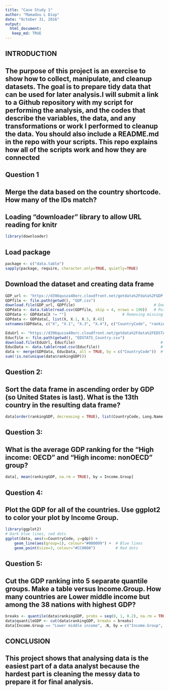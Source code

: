 ```yaml
---
title: "Case Study 1"
author: "Mamadou L Diop"
date: "October 31, 2016"
output: 
  html_document:
   keep_md: TRUE
---
```

## INTRODUCTION
## The purpose of this project is an exercise to show how to collect, manipulate, and cleanup datasets. The goal is to prepare tidy data that can be used for later analysis.I will submit a link to a Github repository with my script for performing the analysis, and the codes that describe the variables, the data, and any transformations or work I performed to cleanup the data. You should also include a README.md in the repo with your scripts. This repo explains how all of the scripts work and how they are connected 


## Question 1
## Merge the data based on the country shortcode. How many of the IDs match?

## Loading "downloader" library to allow URL reading for knitr
```r
library(downloader)
```

## Load package
```r
package <- c("data.table")
sapply(package, require, character.only=TRUE, quietly=TRUE)
```

## Download the dataset and creating data frame

```r
GDP_url <- "https://d396qusza40orc.cloudfront.net/getdata%2Fdata%2FGDP.csv"
GDPfile <- file.path(getwd(), "GDP.csv")
download.file(GDP_url, GDPfile)                                   # Downloading GDP data
GDPdata <- data.table(read.csv(GDPfile, skip = 4, nrows = 190))   # Putting GDP data in a dataframe
GDPdata <- GDPdata[X != ""]                         # Removing missing Data
GDPdata <- GDPdata[, list(X, X.1, X.3, X.4)]        
setnames(GDPdata, c("X", "X.1", "X.3", "X.4"), c("CountryCode", "rankingGDP", "Long.Name", "gdp"))  # Renaming data table column name

EduUrl <- "https://d396qusza40orc.cloudfront.net/getdata%2Fdata%2FEDSTATS_Country.csv"
Educfile <- file.path(getwd(), "EDSTATS_Country.csv")
download.file(EduUrl, Educfile)                                      # Downloading Education data
EducData <- data.table(read.csv(Educfile))                           # Putting Education data in a dataframe
data <- merge(GDPdata, EducData, all = TRUE, by = c("CountryCode"))  # Merging GDP and Education datasets
sum(!is.na(unique(data$rankingGDP)))
```

## Question 2:
## Sort the data frame in ascending order by GDP (so United States is last). What is the 13th country in the resulting data frame?

```r
data[order(rankingGDP, decreasing = TRUE), list(CountryCode, Long.Name.x, Long.Name.y, rankingGDP, gdp)][13]
```

## Question 3: 
## What is the average GDP ranking for the "High income: OECD" and "High income: nonOECD" group?

```r
data[, mean(rankingGDP, na.rm = TRUE), by = Income.Group]
```

## Question 4:
## Plot the GDP for all of the countries. Use ggplot2 to color your plot by Income Group.
```r
library(ggplot2)
# Dark blue lines, red dots
ggplot(data, aes(x=CountryCode, y=gdp)) + 
    geom_line(aes(group=1), colour="#000099") +  # Blue lines
    geom_point(size=3, colour="#CC0000")         # Red dots
```


## Question 5: 
## Cut the GDP ranking into 5 separate quantile groups. Make a table versus Income.Group. How many countries are Lower middle income but among the 38 nations with highest GDP?

```r
breaks <- quantile(data$rankingGDP, probs = seq(0, 1, 0.2), na.rm = TRUE)
data$quantileGDP <- cut(data$rankingGDP, breaks = breaks)
data[Income.Group == "Lower middle income", .N, by = c("Income.Group", "quantileGDP")]
```

## CONCLUSION
## This project shows that analysing data is the easiest part of a data analyst because the hardest part is cleaning the messy data to prepare it for final analysis.